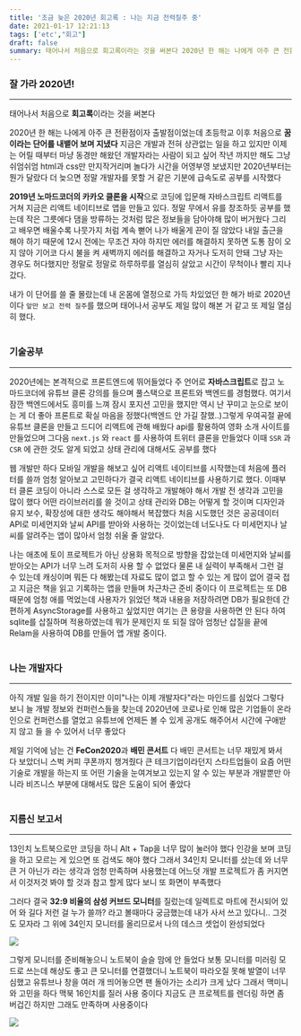 ```yaml
---
title: '조금 늦은 2020년 회고록 : 나는 지금 전력질주 중'
date: 2021-01-17 12:21:13
tags: ['etc',"회고"]
draft: false
summary: 태어나서 처음으로 회고록이라는 것을 써본다 2020년 한 해는 나에게 아주 큰 전환점이자 출발점이었는데 초등학교 이후 처음으로 꿈이라는 단어를 내뱉어 보며 지냈다
---
```


### **잘 가라 2020년!**

---

태어나서 처음으로 **회고록**이라는 것을 써본다

2020년 한 해는 나에게 아주 큰 전환점이자 출발점이었는데 초등학교 이후 처음으로 **꿈이라는 단어를 내뱉어 보며 지냈다** 지금은 개발과 전혀 상관없는 일을 하고 있지만 이제는 어릴 때부터 마냥 동경만 해왔던 개발자라는 사람이 되고 싶어 작년 까지만 해도 그냥 쉬엄쉬엄 html과 css만 만지작거리며 놀다가 시간을 어영부영 보냈지만 2020년부터는 뭔가 달랐다 더 늦으면 정말 개발자를 못할 거 같은 기분에 급속도로 공부를 시작했다

**2019년 노마드코더의 카카오 클론을 시작**으로 코딩에 입문해 자바스크립트 리액트를 거쳐 지금은 리액트 네이티브로 앱을 만들고 있다. 정말 무에서 유를 창조하듯 공부를 했는데 작은 그릇에다 댐을 방류하는 것처럼 많은 정보들을 담아야해 많이 버거웠다 그리고 배우면 배울수록 나뭇가지 처럼 계속 뻗어 나가 배울게 끈이 질 않았다 내일 출근을 해야 하기 때문에 12시 전에는 무조건 자야 하지만 에러를 해결하지 못하면 도통 잠이 오지 않아 기어코 다시 불을 켜 새벽까지 에러를 해결하고 자거나 도저히 안돼 그냥 자는 경우도 허다했지만 정말로 정말로 하루하루를 열심히 살았고 시간이 무척이나 빨리 지나갔다.

내가 이 단어를 쓸 줄 몰랐는데 내 온몸에 열정으로 가득 차있었던 한 해가 바로 2020년이다 `앞만 보고 전력 질주`를 했으며 태어나서 공부도 제일 많이 해본 거 같고 또 제일 열심히 했다.
<br/><br/>

### **기술공부**

---

2020년에는 본격적으로 프론트엔드에 뛰어들었다 주 언어로 **자바스크립트**로 잡고 노마드코더에 유튜브 클론 강의를 들으며 풀스택으로 프론트와 백엔드를 경험했다. 여기서 잠깐 백엔드에서도 흥미를 느껴 잠시 포지션 고민을 했지만 역시 난 꾸미고 눈으로 보이는 게 더 좋아 프론트로 확실 마음을 정했다(백엔드 안 가길 잘했..)그렇게 우여곡절 끝에 유튜브 클론을 만들고 드디어 리액트에 관해 배웠다 api를 활용하여 영화 소개 사이트를 만들었으며 그다음 `next.js` 와 `react` 를 사용하여 트위터 클론을 만들었다 이때 `SSR` 과 `CSR` 에 관한 것도 알게 되었고 상태 관리에 대해서도 공부를 했다

웹 개발만 하다 모바일 개발을 해보고 싶어 리액트 네이티브를 시작했는데 처음에 플러터를 쓸까 엄청 알아보고 고민하다가 결국 리액트 네이티브를 사용하기로 했다. 이때부터 클론 코딩이 아니라 스스로 모든 걸 생각하고 개발해야 해서 개발 전 생각과 고민을 많이 했다 어떤 라이브러리를 쓸 것이고 상태 관리와 DB는 어떻게 할 것이며 디자인과 유지 보수, 확장성에 대한 생각도 해야해서 복잡했다 처음 시도했던 것은 공공데이터 API로 미세먼지와 날씨 API를 받아와 사용하는 것이었는데 너도나도 다 미세먼지나 날씨를 알려주는 앱이 많아서 엄청 쉬울 줄 알았다.

나는 애초에 토이 프로젝트가 아닌 상용화 목적으로 방향을 잡았는데 미세먼지와 날씨를 받아오는 API가 너무 느려 도저히 사용 할 수 없었다 물론 내 실력이 부족해서 그런 걸 수 있는데 캐싱이며 뭐든 다 해봤는데 자료도 많이 없고 할 수 있는 게 많이 없어 결국 접고 지금은 책을 읽고 기록하는 앱을 만들며 차근차근 준비 중이다 이 프로젝트는 또 DB 때문에 엄청 애를 먹었는데 사용자가 읽었던 책과 내용을 저장하려면 DB가 필요한데 간편하게 AsyncStorage를 사용하고 싶었지만 여기는 큰 용량을 사용하면 안 된다 하여 sqlite를 삽질하며 적용하였는데 뭐가 문제인지 또 되질 않아 엄청난 삽질을 끝에 Relam을 사용하여 DB를 만들어 앱 개발 중이다.
<br/><br/>

### **나는 개발자다**

---

아직 개발 일을 하기 전이지만 이미"나는 이제 개발자다"라는 마인드를 심었다 그렇다 보니 늘 개발 정보와 컨퍼런스들을 찾는데 2020년에 코로나로 인해 많은 기업들이 온라인으로 컨퍼런스를 열었고 유튜브에 언제든 볼 수 있게 공개도 해주어서 시간에 구애받지 않고 들 을 수 있어서 너무 좋았다

제일 기억에 남는 건 **FeCon2020**과 **배민 콘서트** 다 배민 콘서트는 너무 재밌게 봐서 다 보았더니 스벅 커피 쿠폰까지 챙겨줬다 큰 테크기업이라던지 스타트업들이 요즘 어떤 기술로 개발을 하는지 또 어떤 기술을 눈여겨보고 있는지 알 수 있는 부분과 개발뿐만 아니라 비즈니스 부분에 대해서도 많은 도움이 되어 좋았다
<br/><br/>

### **지름신 보고서**

---

13인치 노트북으로만 코딩을 하니 Alt + Tap을 너무 많이 눌러야 했다 인강을 보며 코딩을 하고 모르는 게 있으면 또 검색도 해야 했다 그래서 34인치 모니터를 샀는데 와 너무 큰 거 아닌가 라는 생각과 엄청 만족하며 사용했는데 어느덧 개발 프로젝트가 좀 커지면서 이것저것 봐야 할 것과 참고 할게 많다 보니 또 화면이 부족했다

그러다 결국 **32:9 비율의 삼성 커브드 모니터**를 질렀는데 일렉트로 마트에 전시되어 있어 와 길다 저런 걸 누가 쓸까? 라고 볼때마다 궁금했는데 내가 사서 쓰고 있다니.. 그것도 모자라 그 위에 34인지 모니터를 올리므로서 나의 데스크 셋업이 완성되었다

![](/static/images/etc/macbook1611.jpg)

그렇게 모니터를 준비해놓으니 노트북이 슬슬 맘에 안 들었다 보통 모니터를 미러링 모드로 쓰는데 해상도 좋고 큰 모니터를 연결했더니 노트북이 따라오질 못해 발열이 너무 심했고 유튜브나 창을 여러 개 띄어놓으면 팬 돌아가는 소리가 크게 났다 그래서 맥미니와 고민을 하다 맥북 16인치를 질러 사용 중이다 지금도 큰 프로젝트를 렌더링 하면 좀 버겁긴 하지만 그래도 만족하며 사용중이다

![](/static/images/etc/desksetup1.jpg)

<br/>
<br/>
